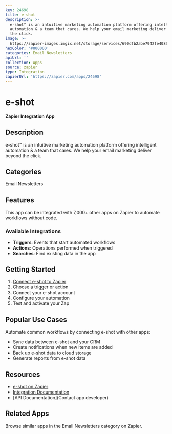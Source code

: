 ```yaml
---
key: 24698
title: e-shot
description: >-
  e-shot™ is an intuitive marketing automation platform offering intelligent
  automation & a team that cares. We help your email marketing deliver beyond
  the click.
image: >-
  https://zapier-images.imgix.net/storage/services/690dfb2abe7942fe408639a197d36e67.png?auto=format%2Ccompress&ixlib=python-3.0.0&q=50
hexColor: '#000000'
categories: Email Newsletters
apiUrl: ''
collection: Apps
source: zapier
type: Integration
zapierUrl: 'https://zapier.com/apps/24698'
---
```

# e-shot

**Zapier Integration App**

## Description

e-shot™ is an intuitive marketing automation platform offering intelligent automation & a team that cares. We help your email marketing deliver beyond the click.

## Categories

Email Newsletters

## Features

This app can be integrated with 7,000+ other apps on Zapier to automate workflows without code.

### Available Integrations

- **Triggers**: Events that start automated workflows
- **Actions**: Operations performed when triggered
- **Searches**: Find existing data in the app

## Getting Started

1. [Connect e-shot to Zapier](https://zapier.com/apps/24698)
2. Choose a trigger or action
3. Connect your e-shot account
4. Configure your automation
5. Test and activate your Zap

## Popular Use Cases

Automate common workflows by connecting e-shot with other apps:

- Sync data between e-shot and your CRM
- Create notifications when new items are added
- Back up e-shot data to cloud storage
- Generate reports from e-shot data

## Resources

- [e-shot on Zapier](https://zapier.com/apps/24698)
- [Integration Documentation](https://zapier.com/apps/24698/integrations)
- [API Documentation](Contact app developer)

## Related Apps

Browse similar apps in the Email Newsletters category on Zapier.
